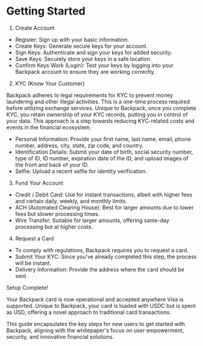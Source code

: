 # Getting Started

1. Create Account

- Register: Sign up with your basic information.
- Create Keys: Generate secure keys for your account.
- Sign Keys: Authenticate and sign your keys for added security.
- Save Keys: Securely store your keys in a safe location.
- Confirm Keys Work (Login): Test your keys by logging into your Backpack account to ensure they are working correctly.

2. KYC (Know Your Customer)

Backpack adheres to legal requirements for KYC to prevent money laundering and other illegal activities. This is a one-time process required before utilizing exchange services. Unique to Backpack, once you complete KYC, you retain ownership of your KYC records, putting you in control of your data. This approach is a step towards reducing KYC-related costs and events in the financial ecosystem.

- Personal Information: Provide your first name, last name, email, phone number, address, city, state, zip code, and country.
- Identification Details: Submit your date of birth, social security number, type of ID, ID number, expiration date of the ID, and upload images of the front and back of your ID.
- Selfie: Upload a recent selfie for identity verification.

3. Fund Your Account

- Credit / Debit Card: Use for instant transactions, albeit with higher fees and certain daily, weekly, and monthly limits.
- ACH (Automated Clearing House): Best for larger amounts due to lower fees but slower processing times.
- Wire Transfer: Suitable for larger amounts, offering same-day processing but at higher costs.

4. Request a Card

- To comply with regulations, Backpack requires you to request a card.
- Submit Your KYC: Since you've already completed this step, the process will be instant.
- Delivery Information: Provide the address where the card should be sent.

Setup Complete!

Your Backpack card is now operational and accepted anywhere Visa is supported. Unique to Backpack, your card is loaded with USDC but is spent as USD, offering a novel approach to traditional card transactions.

This guide encapsulates the key steps for new users to get started with Backpack, aligning with the whitepaper's focus on user empowerment, security, and innovative financial solutions.